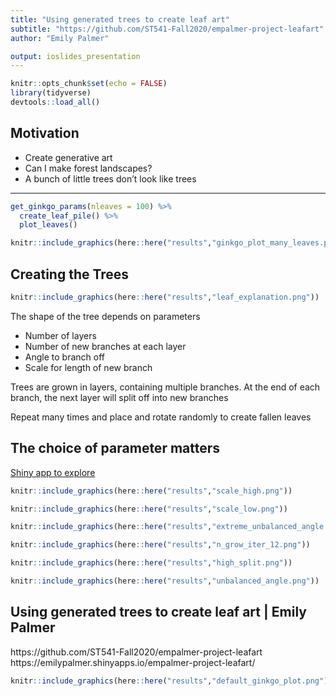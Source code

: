```yaml
---
title: "Using generated trees to create leaf art"
subtitle: "https://github.com/ST541-Fall2020/empalmer-project-leafart"
author: "Emily Palmer"

output: ioslides_presentation
---
```


```r
knitr::opts_chunk$set(echo = FALSE)
library(tidyverse)
devtools::load_all()
```

## Motivation

 - Create generative art 
 - Can I make forest landscapes?
 - A bunch of little trees don't look like trees
 
----

```r
get_ginkgo_params(nleaves = 100) %>% 
  create_leaf_pile() %>% 
  plot_leaves()
```

```r
knitr::include_graphics(here::here("results","ginkgo_plot_many_leaves.png"))
```


## Creating the Trees  {.smaller .columns-2}

```r
knitr::include_graphics(here::here("results","leaf_explanation.png"))
```

The shape of the tree depends on parameters

- Number of layers 
- Number of new branches at each layer
- Angle to branch off 
- Scale for length of new branch

Trees are grown in layers, containing multiple branches. At the end of each branch, the next layer will split off into new branches



Repeat many times and place and rotate randomly to create fallen leaves

## The choice of parameter matters { .smaller .columns-2}

[Shiny app to explore](https://emilypalmer.shinyapps.io/empalmer-project-leafart/)

```r
knitr::include_graphics(here::here("results","scale_high.png"))
```

```r
knitr::include_graphics(here::here("results","scale_low.png"))
```


```r
knitr::include_graphics(here::here("results","extreme_unbalanced_angle.png"))
```

```r
knitr::include_graphics(here::here("results","n_grow_iter_12.png"))
```

```r
knitr::include_graphics(here::here("results","high_split.png"))
```

```r
knitr::include_graphics(here::here("results","unbalanced_angle.png"))
```

## Using generated trees to create leaf art | Emily Palmer

https://github.com/ST541-Fall2020/empalmer-project-leafart
https://emilypalmer.shinyapps.io/empalmer-project-leafart/

```r
knitr::include_graphics(here::here("results","default_ginkgo_plot.png"))
```
